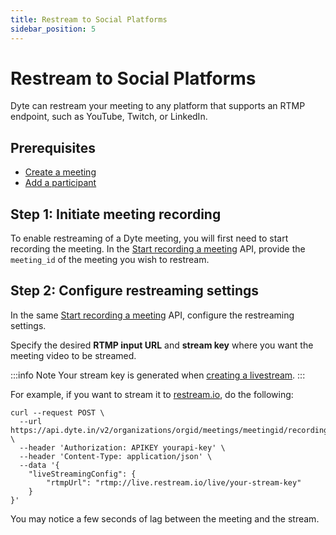 ```yaml
---
title: Restream to Social Platforms
sidebar_position: 5
---
```


# Restream to Social Platforms

Dyte can restream your meeting to any platform that supports an RTMP
endpoint, such as YouTube, Twitch, or LinkedIn.

## Prerequisites

- [Create a meeting](/api?v=v2#/operations/create_meeting)
- [Add a participant](/guides/livestream/build-livestream-app#step-5-add-participants)

## Step 1: Initiate meeting recording

To enable restreaming of a Dyte meeting, you will first need to start recording the meeting. In the [Start recording a meeting](/api#/operations/start_recording) API, provide the `meeting_id` of the meeting you wish to restream.

## Step 2: Configure restreaming settings

In the same [Start recording a meeting](/api#/operations/start_recording) API, configure the restreaming settings.

Specify the desired **RTMP input URL** and **stream key** where you want the meeting video to be streamed.

:::info Note
Your stream key is generated when [creating a livestream](/guides/rest-apis/livestream-dyte-meeting#step-2-create-a-live-stream).
:::

For example, if you want to stream it to [restream.io](https://restream.io), do
the following:

```shell
curl --request POST \
  --url https://api.dyte.in/v2/organizations/orgid/meetings/meetingid/recording \
  --header 'Authorization: APIKEY yourapi-key' \
  --header 'Content-Type: application/json' \
  --data '{
    "liveStreamingConfig": {
        "rtmpUrl": "rtmp://live.restream.io/live/your-stream-key"
    }
}'
```

You may notice a few seconds of lag between the meeting and the stream.

<head>
  <title>Restream to Social Platforms Guide</title>
</head>
